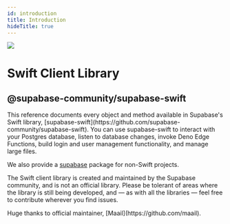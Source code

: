 ```yaml
---
id: introduction
title: Introduction
hideTitle: true
---
```


<div className="flex items-start gap-6 not-prose" id="introduction">
  <img src="/docs/img/icons/menu/reference-swift.svg" className="w-8 h-8 rounded" />
  <div className="flex flex-col gap-2">
    <h1 className="text-3xl text-scale-1200 m-0">Swift Client Library</h1>
    <h2 className="text-base font-mono text-scale-1100">@supabase-community/supabase-swift</h2>
  </div>
</div>

<div className="max-w-xl">
This reference documents every object and method available in Supabase's Swift library, [supabase-swift](https://github.com/supabase-community/supabase-swift). You can use supabase-swift to interact with your Postgres database, listen to database changes, invoke Deno Edge Functions, build login and user management functionality, and manage large files.

We also provide a [supabase](https://pub.dev/packages/supabase) package for non-Swift projects.
</div>

<div className="max-w-xl bg-slate-300 px-4 py-2 rounded-md">
  <p>The Swift client library is created and maintained by the Supabase community, and is not an official library. Please be tolerant of areas where the library is still being developed, and — as with all the libraries — feel free to contribute wherever you find issues.</p>

<p>
  Huge thanks to official maintainer, [Maail](https://github.com/maail).
</p>

</div>

